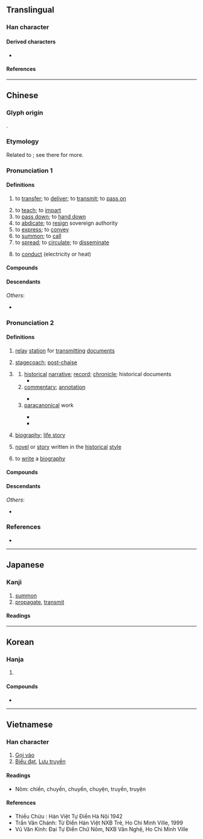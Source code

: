 {{also|传|伝}}
{{character info}}
==Translingual==
{{Han simplified forms|傳|伝|传}}

===Han character===
{{Han char|rn=9|rad=人|as=11|sn=13|four=25243|canj=OJII|ids=⿰亻專}}

====Derived characters====
* {{l|mul|𡀯}}

====References====
{{Han ref|kx=0114.230|dkj=01019|dj=0243.020|hdz=10208.090|uh=50B3}}

----

==Chinese==
{{zh-forms|s=传|alt=𫝊}}

===Glyph origin===
{{Han etym}}
{{Han compound|人|專|c1=s|c2=p|t1=man|ls=psc}}.

===Etymology===
Related to {{och-l|轉|to turn around; to transfer}}; see there for more.

===Pronunciation 1===
{{zh-pron
|m=chuán
|c=cyun4
|h=pfs=chhòn
|md=diòng/tióng
|md_note=tióng - only in the sense “to spread; to disseminate; to tell”
|mn=thoân/ml,km,sg:toân/twv:chhoân/xm,qz,twv:tn̂g/tp,kh,tn,tc,hc,lk,sx:thn̂g/zz,yl:thûiⁿ
|mn_note=thoân/toân/chhoân - literary; tn̂g/thn̂g/thûiⁿ - vernacular
|mn-t=tuêng5/tuang5/deng5
|mn-t_note=tuêng5 - literary (Chaozhou); tuang5 - literary (Shantou, Jieyang, Chenghai, Chaoyang); deng5 - vernacular
|w=3zoe
|mc=1
|oc=1,2
|cat=v
}}

====Definitions====
{{zh-hanzi}}

# to [[transfer]]; to [[deliver]]; to [[transmit]]; to [[pass on]]
#: {{zh-x|傳球|to '''pass''' the ball}}
# to [[teach]]; to [[impart]]
# to [[pass down]]; to [[hand down]]
# to [[abdicate]]; to [[resign]] sovereign authority
# to [[express]]; to [[convey]]
# to [[summon]]; to [[call]]
# to [[spread]]; to [[circulate]]; to [[disseminate]]
#: {{zh-x|宣傳|to promote; to publicise}}
# {{lb|zh|physics}} to [[conduct]] (electricity or heat)

====Compounds====
{{zh-der|傳令兵|傳統文化|傳染來源|世傳|傳檄|宣傳彈|代代相傳|傳疑|傳呼|傳統主義|不傳之祕|傳達室|傳諭|同步傳輸|二手傳播|傳人|傳播界|宣傳品|傳書鴿|傳柑|傳揚|傳授|傳播功能|傳紅|傳觀|傳宣|傳種|傳聞異辭|單傳|傳流|傳閱|傳賢|傳令|千古傳誦|傳杯弄盞|傳衣缽|傳家寶|傳神|傳重|傳單|傳真存轉|哄傳一時|傳送帶|傳道|廣傳|宣傳|口傳心授|傳教士|傳鈔|傳語|太古傳宗|傳信牌|嫡傳|傳家|傳杯換盞|傳箭|傳看|口語傳播|傳說|不傳|傳報|嫡傳弟子|傳習錄|傳聲筒|口傳|傳位|口授心傳|傳染原|傳見|傳染途徑|傳紅線|傳示|傳桶|家傳學|傳達|傳習|以心傳心|公眾傳播|傳國璽|傳鼓|太空傳播|傳旨|弄盞傳杯|傳動帶|傳信|傳播者|宣傳週|傳言|傳宗接代|傳檄而定|傳熱|傳奇故事|傳輸|傳教|夜漏將傳|傳承|名傳不朽|名傳天下|傳喚|傳情|一脈相傳|傳播衛星|傳送|傳述|傳杯送盞|傳心|傳染力|傳神秘要|傳神阿堵|傳播|家傳戶誦|傳染|傳代|宣傳車|宣傳畫|宣傳單|傳話|傳奇|名傳遐邇|妙處不傳|傳真電報|傳板|心傳|失傳|哄傳|傳譽古今|以訛傳訛|口傳家書|傳聞|光電傳導|傳頌|圖文傳播|大眾傳播|傳粉|傳諷|大傳統|傳答|千古流傳|傳統戰爭|塵埃傳染|傳動|傳導|傳遞|傳訊|傳聲器|傳燈錄|傳統社會|傳染病|傳音快字|傳播學|傳戒|傳世|傳布|傳動比|傳銷|傳抄|反宣傳|傳家之寶|名不虛傳|傳呼機|傳統|一級傳播|傳真|傳播媒體|傳發|傳法|傳寫|傳統邏輯|傳臚|傳經|傳票|傳真機|傳燈|傳媒|傳譯員|傳誦|眉眼傳情|留傳|空谷傳響|盛傳|接觸傳染|空谷傳聲|相傳|福傳語言|視聽傳播|祖傳|異聞傳說|真傳|眉目傳情|清蹕傳道|文字傳播|皮帶傳動|異花傳粉|空氣傳染|流傳於世|流傳|柳毅傳書|教外別傳|永傳不朽|遺傳工程|輾轉相傳|絕傳|飛沫傳染|耕讀傳家|繆種流傳|臚傳|誤傳|網路傳真|驛傳|電傳會議|資料傳輸|詩禮傳家|電傳視訊|魔音傳腦|青史傳名|頻傳|電傳|自花傳粉|雁足傳書|薪火相傳|薪盡火傳|遺傳|衣缽相傳|衣缽真傳|非人不傳|言傳|電話傳真|飛書傳羽|鄉野傳奇|黃耳傳書|隱性傳染|隔代遺傳|鴻雁傳書|遺傳病|風傳|銘傳大學|謬種流傳|遺傳學|話不虛傳|郵傳|飛眼傳情|飛鴿傳書|薪傳|走斝傳觴|謠諑紛傳|謠傳|訛傳|言傳身教|傳出|藏傳佛教}}

====Descendants====
{{CJKV|||전|truyền}}
''Others'':
* {{desc|vi|bor=1|chuyền}}

===Pronunciation 2===
{{zh-pron
|m=zhuàn
|c=zyun6,zyun6-2
|c_note=zyun6-2 - “narrative; story; biography”
|h=pfs=
|md=diông
|mn=toān
|mn-t=deng7
|w=
|mc=2+3
|oc=2+3,1+3
|cat=n,v
}}

====Definitions====
{{zh-hanzi}}

# {{lb|zh|historical}} [[relay]] [[station]] for [[transmit]]ting [[document]]s
# {{lb|zh|historical}} [[stagecoach]]; [[post-chaise]]
# {{lb|zh|historical|literature}} {{n-g|a category of historical literary works}}
## [[historical]] [[narrative]]; [[record]]; [[chronicle]]; historical documents
##* {{zh-x|傳{zhuàn} 曰：「一-人 有 慶，兆 民 賴 之 。」此 之 謂 也。|'''In the histories''' (i.e., the ''{{w|Book of Documents}}'') it is written: "I, the One, enjoy felicity; the people will look to me as their sure dependence," which refers to this.|ref=Xunzi}}
## [[commentary]]; [[annotation]]
##: {{zh-x|公羊傳{zhuàn}|''Commentaries of Gongyang''}}
##* {{zh-x|《^易》大-傳{zhuàn}：「天下 一-致 而 百-慮，同-歸 而 殊-塗。」|The Grand '''Commentary''' to the ''{{w|Book of Changes|Yi}}'' (i.e., the ''{{w|Ten Wings|Xi Ci}}'') has it, that "All under heaven, the one answer is found by myriad contemplations, the one destiny is reached by diverse routes."|ref=Shiji}}
## [[paracanonical]] work {{gloss|any work that complements a [[canon]] or a [[canonical]] body of texts but not considered canonical by itself, often including the above}}
##: {{zh-x|名不見經傳{zhuàn}|to be a nobody (literally, "the name does not appear in canons or para-canons")}}
##* {{zh-x|傳{zhuàn} 曰：「雩 而 雨 者，何 也？曰：無何 也，猶 不-雩 而 雨 也。」|'''Beside the canons''' (i.e. in ''{{w|Xunzi}}''), the following is written: "How is it that rain comes after a sacrifice of rain-dance? Answer: There is no 'how'. It is the same as any occurrence of rain without the rain-dance."|CL|ref={{circa2|2nd century {{BCE}}|short=yes}}, ''{{w|Han shi waizhuan|Han Shi Wai Zhuan}}'' ({{lang|zh|《[[w:zh:韓詩外傳|韓詩外傳]]》}})}}
##* {{zh-x|太史公 曰：傳{zhuàn} 曰：「其 身 正，不 令 而 行；其 身 不正，雖 令 不 從，」其 ^李 將軍 之 謂 也？|The Annalist wrote: '''In the para-canons''' (i.e. the ''{{w|Analects}}'', itself not considered canonical at the time) it is written: "When one's own personal conduct is correct, his government is effective without the issuing of orders. If not correct, he may issue orders, but they will not be followed." Is this not a proper description of General Li?|ref=Shiji}}
# {{lb|zh|literature}} [[biography]]; [[life story]]
#: {{zh-x|自傳{zhuàn}|autobiography}}
#: {{zh-x|列傳{zhuàn}|biographical historiography}}
# {{lb|zh|historical|literature}} [[novel]] or [[story]] written in the [[historical]] [[style]]
#: {{zh-x|水滸傳{zhuàn}|''Water Margin''}}
# to [[write]] a [[biography]]

====Compounds====
{{zh-der|fold=1|彖傳|乘傳|公羊傳|傳車|外傳|別傳|列傳|崑崙奴傳|三傳|二傳|小傳|恭本正傳|傳踏|內傳|平妖傳|傳驛|左傳|尚書大傳|傳舍|列女傳|傳記|印人傳|家傳|傳贊|傳記文學|封神傳|不見經傳|合傳|傳乘|白猿傳|春秋三傳|柳氏傳|柳毅傳|正傳|李娃傳|樹碑立傳|書傳|穆天子傳|步飛煙傳|水滸傳|百將傳|白蛇傳|濟公傳|敘傳|書歸正傳|易傳|穀梁傳|評傳|飛燕外傳|飛跎傳|義妖傳|貳臣傳|聖經賢傳|象傳|經傳|鶯鶯傳|紅線傳|馳傳|飛煙傳|霍小玉傳|韓詩外傳|長恨傳|言歸正傳|高僧傳|紀傳體|自傳|虯髯客傳|經傳釋詞|春秋三傳}}

====Descendants====
{{CJKV||s=伝|でん|전|truyện}}
''Others'':
* {{desc|vi|bor=1|-}} {{vi-l|chuyện|𡀯}}

===References===
* {{R:yue:Hanzi}}

{{zh-cat|Elementary}}

----

==Japanese==
{{ja-kanji forms|伝|傳}}

===Kanji===
{{ja-kanji|grade=|rs=人11|shin=伝}}

# [[summon]]
# [[propagate]], [[transmit]]

====Readings====
{{ja-readings
|goon=でん
|kanon=てん
|kun=つた-える
}}

----

==Korean==

===Hanja===
{{ko-hanja|[[전하다|전할]]|전}}

# {{hanja form of|전|[[transfer]]}}

====Compounds====
* {{ko-l|유전학|[[genetics]]|遺傳學}}

----

==Vietnamese==

===Han character===
{{vi-readings|reading=[[truyền]], [[truyện]]|rs=人11}}

# [[Gọi vào]]
# [[Biểu đạt]], [[Lưu truyền]]

====Readings====
* Nôm: chiền, chuyền, chuyến, chuyện, truyền, truyện

====References====
* Thiều Chửu : Hán Việt Tự Điển Hà Nội 1942
* Trần Văn Chánh: Từ Điển Hán Việt NXB Trẻ, Ho Chi Minh Ville, 1999
* Vũ Văn Kính: Đại Tự Điển Chữ Nôm, NXB Văn Nghệ, Ho Chi Minh Ville